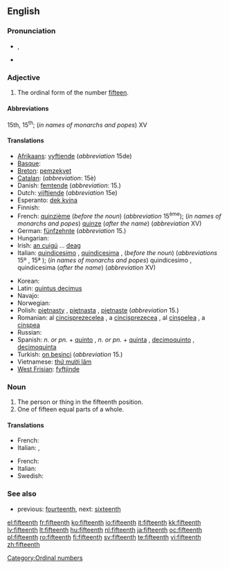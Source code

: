 ==English==

===Pronunciation===
* {{IPA|/ˌfɪfˈtiːnθ/}}, {{SAMPA|/%fIf"ti:nT/}}
*: {{rhymes|iːnθ}}
* {{hyphenation|fif|teenth}}

===Adjective===
{{en-adj|-}}

# The ordinal form of the number [[fifteen]].

====Abbreviations====
15th, 15<sup>th</sup>; (''in names of monarchs and popes'') XV

====Translations====
{{trans-top|ordinal form of number fifteen}}
* [[Afrikaans]]: [[vyftiende]] (''abbreviation'' 15de)
* [[Basque]]: {{t|eu|hamabosgarren|xs=Basque}}
* [[Breton]]: [[pemzekvet]]
* [[Catalan]]: {{t+|ca|quinzè|m}} (''abbreviation'': 15è)
* Danish: [[femtende]] (''abbreviation'': 15.)
* Dutch: [[vijftiende]] (''abbreviation'' 15e)
* Esperanto: [[dek kvina]]
* Finnish: {{t-|fi|viidestoista}}
* French: [[quinzième]] (''before the noun'') (''abbreviation'' 15<sup>ème</sup>); (''in names of monarchs and popes'') [[quinze]] (''after the name'') (''abbreviation'' XV)
* German: [[fünfzehnte]] (''abbreviation'' 15.)
* Hungarian: {{t+|hu|tizenötödik}}
* Irish: [[an cuigú]] ... [[deag]]
* Italian: [[quindicesimo]] {{m}}, [[quindicesima]] {{f}}, (''before the noun'') (''abbreviations'' 15º {{m}}, 15ª {{f}}); (''in names of monarchs and popes'') quindicesimo {{m}}, quindicesima {{f}} (''after the name'') (''abbreviation'' XV)
{{trans-mid}}
* Korean: {{t|ko|열다섯째|tr=yeoldaseosjjae|sc=Kore}}
* Latin: [[quintus decimus]]
* Navajo: {{tø|nv|ashdlaʼtsʼáadah góneʼ}}
* Norwegian: {{t|no|femtende}}
* Polish: [[piętnasty]] {{m}}, [[piętnasta]] {{f}}, [[piętnaste]] {{n}} (''abbreviation'' 15.)
* Romanian: al [[cincisprezecelea]] {{m}}, a [[cincisprezecea]] {{f}}, al [[cinşpelea]] {{italbrac|m, informal}}, a [[cinşpea]] {{italbrac|f, informal}}
* Russian: {{t|ru|пятнадцатый|tr=p'atnádcatyj}}
* Spanish: ''n. or pn.'' + [[quinto]] {{m}}, ''n. or pn.'' + [[quinta]] {{f}}, [[decimoquinto]] {{m}}, [[decimoquinta]] {{f}}
* Turkish: [[on beşinci]] (''abbreviation'' 15.)
* Vietnamese: [[thứ mười lăm]]
* [[West Frisian]]: [[fyftjinde]]
{{trans-bottom}}

===Noun===
{{en-noun}}

# The person or thing in the fifteenth position.
# One of fifteen equal parts of a whole.

====Translations====
{{trans-top|person or thing in the fifteenth position}}
* French: {{t|fr|quinzième|mf}} 
* Italian: {{t|it|quindicesimo|m}}, {{t|it|quindicesima|f}} 
{{trans-mid}}
{{trans-bottom}}
{{trans-top|one of fifteen equal parts}}
* French: {{t|fr|quinzième|m}}
* Italian: {{t|it|quindicesimo|m}}
* Swedish: {{t|sv|femtondel}}
{{trans-mid}}
{{trans-bottom}}

===See also===
* previous: [[fourteenth]], next: [[sixteenth]]

[[Category:Ordinal numbers]]

[[el:fifteenth]]
[[fr:fifteenth]]
[[ko:fifteenth]]
[[io:fifteenth]]
[[it:fifteenth]]
[[kk:fifteenth]]
[[lv:fifteenth]]
[[lt:fifteenth]]
[[hu:fifteenth]]
[[nl:fifteenth]]
[[ja:fifteenth]]
[[oc:fifteenth]]
[[pl:fifteenth]]
[[ro:fifteenth]]
[[fi:fifteenth]]
[[sv:fifteenth]]
[[te:fifteenth]]
[[vi:fifteenth]]
[[zh:fifteenth]]